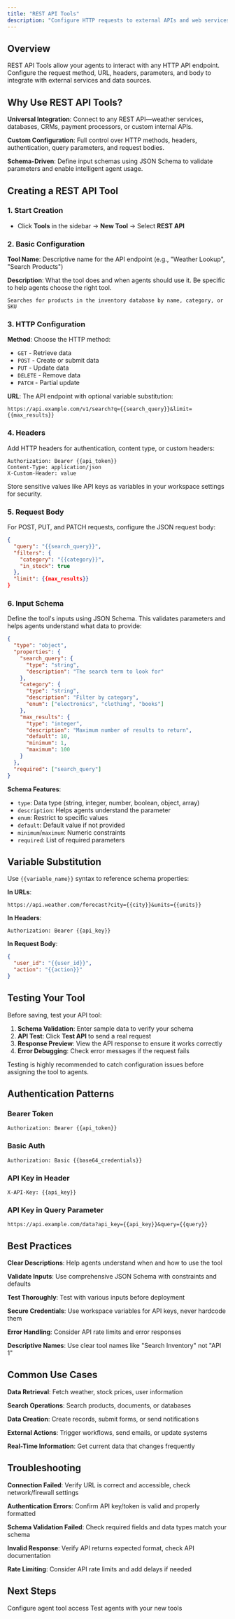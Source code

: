 ```yaml
---
title: "REST API Tools"
description: "Configure HTTP requests to external APIs and web services"
---
```


## Overview

REST API Tools allow your agents to interact with any HTTP API endpoint. Configure the request method, URL, headers, parameters, and body to integrate with external services and data sources.

## Why Use REST API Tools?

**Universal Integration**: Connect to any REST API—weather services, databases, CRMs, payment processors, or custom internal APIs.

**Custom Configuration**: Full control over HTTP methods, headers, authentication, query parameters, and request bodies.

**Schema-Driven**: Define input schemas using JSON Schema to validate parameters and enable intelligent agent usage.

## Creating a REST API Tool

### 1. Start Creation

- Click **Tools** in the sidebar → **New Tool** → Select **REST API**

### 2. Basic Configuration

**Tool Name**: Descriptive name for the API endpoint (e.g., "Weather Lookup", "Search Products")

**Description**: What the tool does and when agents should use it. Be specific to help agents choose the right tool.

```plaintext
Searches for products in the inventory database by name, category, or SKU
```

### 3. HTTP Configuration

**Method**: Choose the HTTP method:
- `GET` - Retrieve data
- `POST` - Create or submit data
- `PUT` - Update data
- `DELETE` - Remove data
- `PATCH` - Partial update

**URL**: The API endpoint with optional variable substitution:

```plaintext
https://api.example.com/v1/search?q={{search_query}}&limit={{max_results}}
```

### 4. Headers

Add HTTP headers for authentication, content type, or custom headers:

```plaintext
Authorization: Bearer {{api_token}}
Content-Type: application/json
X-Custom-Header: value
```

<Tip>
  Store sensitive values like API keys as variables in your workspace settings
  for security.
</Tip>

### 5. Request Body

For POST, PUT, and PATCH requests, configure the JSON request body:

```json
{
  "query": "{{search_query}}",
  "filters": {
    "category": "{{category}}",
    "in_stock": true
  },
  "limit": {{max_results}}
}
```

### 6. Input Schema

Define the tool's inputs using JSON Schema. This validates parameters and helps agents understand what data to provide:

```json
{
  "type": "object",
  "properties": {
    "search_query": {
      "type": "string",
      "description": "The search term to look for"
    },
    "category": {
      "type": "string",
      "description": "Filter by category",
      "enum": ["electronics", "clothing", "books"]
    },
    "max_results": {
      "type": "integer",
      "description": "Maximum number of results to return",
      "default": 10,
      "minimum": 1,
      "maximum": 100
    }
  },
  "required": ["search_query"]
}
```

**Schema Features**:
- `type`: Data type (string, integer, number, boolean, object, array)
- `description`: Helps agents understand the parameter
- `enum`: Restrict to specific values
- `default`: Default value if not provided
- `minimum`/`maximum`: Numeric constraints
- `required`: List of required parameters

## Variable Substitution

Use `{{variable_name}}` syntax to reference schema properties:

**In URLs**:
```plaintext
https://api.weather.com/forecast?city={{city}}&units={{units}}
```

**In Headers**:
```plaintext
Authorization: Bearer {{api_key}}
```

**In Request Body**:
```json
{
  "user_id": "{{user_id}}",
  "action": "{{action}}"
}
```

## Testing Your Tool

Before saving, test your API tool:

1. **Schema Validation**: Enter sample data to verify your schema
2. **API Test**: Click **Test API** to send a real request
3. **Response Preview**: View the API response to ensure it works correctly
4. **Error Debugging**: Check error messages if the request fails

<Note>
  Testing is highly recommended to catch configuration issues before assigning
  the tool to agents.
</Note>

## Authentication Patterns

### Bearer Token
```plaintext
Authorization: Bearer {{api_token}}
```

### Basic Auth
```plaintext
Authorization: Basic {{base64_credentials}}
```

### API Key in Header
```plaintext
X-API-Key: {{api_key}}
```

### API Key in Query Parameter
```plaintext
https://api.example.com/data?api_key={{api_key}}&query={{query}}
```

## Best Practices

**Clear Descriptions**: Help agents understand when and how to use the tool

**Validate Inputs**: Use comprehensive JSON Schema with constraints and defaults

**Test Thoroughly**: Test with various inputs before deployment

**Secure Credentials**: Use workspace variables for API keys, never hardcode them

**Error Handling**: Consider API rate limits and error responses

**Descriptive Names**: Use clear tool names like "Search Inventory" not "API 1"

## Common Use Cases

**Data Retrieval**: Fetch weather, stock prices, user information

**Search Operations**: Search products, documents, or databases

**Data Creation**: Create records, submit forms, or send notifications

**External Actions**: Trigger workflows, send emails, or update systems

**Real-Time Information**: Get current data that changes frequently

## Troubleshooting

**Connection Failed**: Verify URL is correct and accessible, check network/firewall settings

**Authentication Errors**: Confirm API key/token is valid and properly formatted

**Schema Validation Failed**: Check required fields and data types match your schema

**Invalid Response**: Verify API returns expected format, check API documentation

**Rate Limiting**: Consider API rate limits and add delays if needed

## Next Steps

<CardGroup cols={2}>
  <Card
    title="Assign Tools to Agents"
    icon="link"
    href="/guides/agents/managing-tools"
  >
    Configure agent tool access
  </Card>
  <Card
    title="Test Your Agents"
    icon="flask"
    href="/guides/agents/testing-agents"
  >
    Test agents with your new tools
  </Card>
</CardGroup>
